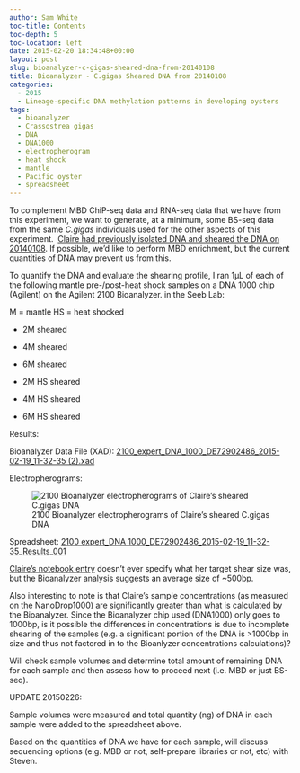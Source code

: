 ```yaml
---
author: Sam White
toc-title: Contents
toc-depth: 5
toc-location: left
date: 2015-02-20 18:34:48+00:00
layout: post
slug: bioanalyzer-c-gigas-sheared-dna-from-20140108
title: Bioanalyzer - C.gigas Sheared DNA from 20140108
categories:
  - 2015
  - Lineage-specific DNA methylation patterns in developing oysters
tags:
  - bioanalyzer
  - Crassostrea gigas
  - DNA
  - DNA1000
  - electropherogram
  - heat shock
  - mantle
  - Pacific oyster
  - spreadsheet
---
```


To complement MBD ChiP-seq data and RNA-seq data that we have from this experiment, we want to generate, at a minimum, some BS-seq data from the same _C.gigas_ individuals used for the other aspects of this experiment.  [Claire had previously isolated DNA and sheared the DNA on 20140108](https://www.evernote.com/pub/che625/che625snotebook#st=p&n=b0e96db7-e001-411d-9870-873dad00afee). If possible, we'd like to perform MBD enrichment, but the current quantities of DNA may prevent us from this.

To quantify the DNA and evaluate the shearing profile, I ran 1μL of each of the following mantle pre-/post-heat shock samples on a DNA 1000 chip (Agilent) on the Agilent 2100 Bioanalyzer. in the Seeb Lab:

M = mantle
HS = heat shocked





  * 2M sheared


  * 4M sheared


  * 6M sheared


  * 2M HS sheared


  * 4M HS sheared


  * 6M HS sheared



Results:

Bioanalyzer Data File (XAD): [2100_expert_DNA_1000_DE72902486_2015-02-19_11-32-35 (2).xad](http://eagle.fish.washington.edu/Arabidopsis/Bioanalyzer%20Data/2100%20expert_DNA%201000_DE72902486_2015-02-19_11-32-35%20%282%29.xad)



Electropherograms:

![2100 Bioanalyzer electropherograms of Claire's sheared C.gigas DNA](http://eagle.fish.washington.edu/Arabidopsis/Bioanalyzer%20Data/20150219_bioanalyzerDNA1000_claireGigasHSsheared_elecrophergrams.jpg)



Spreadsheet: [2100 expert_DNA 1000_DE72902486_2015-02-19_11-32-35_Results_001](https://docs.google.com/spreadsheets/d/1WQTZcRZ9vLjgKus3SK1Wu1JkeJN7-oPFyK-H8HiY-aU/edit?usp=sharing)




[Claire's notebook entry](https://www.evernote.com/pub/che625/che625snotebook#st=p&n=b0e96db7-e001-411d-9870-873dad00afee) doesn't ever specify what her target shear size was, but the Bioanalyzer analysis suggests an average size of ~500bp.

Also interesting to note is that Claire's sample concentrations (as measured on the NanoDrop1000) are significantly greater than what is calculated by the Bioanalyzer. Since the Bioanalyzer chip used (DNA1000) only goes to 1000bp, is it possible the differences in concentrations is due to incomplete shearing of the samples (e.g. a significant portion of the DNA is >1000bp in size and thus not factored in to the Bioanlyzer concentrations calculations)?

Will check sample volumes and determine total amount of remaining DNA for each sample and then assess how to proceed next (i.e. MBD or just BS-seq).

UPDATE 20150226:

Sample volumes were measured and total quantity (ng) of DNA in each sample were added to the spreadsheet above.

Based on the quantities of DNA we have for each sample, will discuss sequencing options (e.g. MBD or not, self-prepare libraries or not, etc) with Steven.
